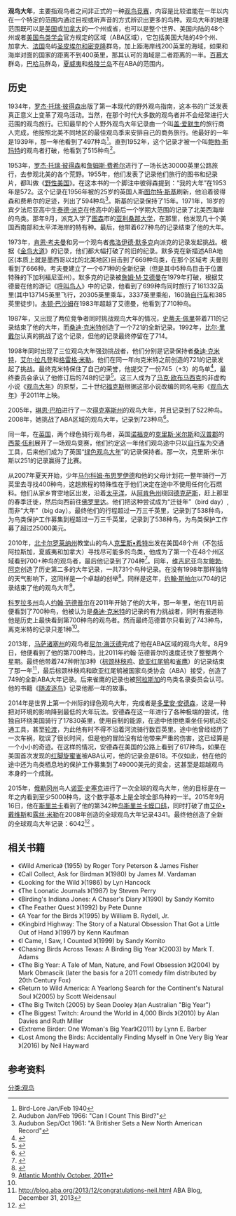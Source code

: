 '''观鸟大年'''，主要指观鸟者之间非正式的一种[[观鸟竞赛|观鸟竞赛]]，内容是比较谁能在一年以内在一个特定的范围内通过目视或听声音的方式辨识出更多的鸟种。观鸟大年的地理范围既可以是[[美国|美国]]或[[加拿大|加拿大]]的一个州或省，也可以是整个世界、美国内陆的48个州或者[[美国鸟类学会|美国鸟类学会]]官方规定的区域（ABA区域），它包括美国大陆的49个州、 加拿大、[[法国|法国]]岛屿[[圣皮埃尔和密克隆|圣皮埃尔和密克隆]]群岛，加上距海岸线200英里的海域，如果和海岸对面的国家的距离不到400英里，那其认可的海域是二者距离的一半。[[百慕大|百慕大]]群岛，[[巴哈马|巴哈马]]群岛，[[夏威夷|夏威夷]]和[[格陵兰岛|格陵兰岛]]不在ABA的范围内。

== 历史==
1934年，[[罗杰·托瑞·彼得森|罗杰·托瑞·彼得森]]出版了第一本现代的野外观鸟指南，这本书的广泛发表真正意义上变革了观鸟活动。当然，在那个时代大多数的观鸟者并不会经常进行大范围的观鸟旅行。已知最早的个人野外观鸟大年记录由一个叫[[盖·爱默生|盖·爱默生]]的旅行商人完成，他按照北美不同地区的最佳观鸟季来安排自己的商务旅行。他最好的一年是1939年，那一年他看到了497种鸟<ref>Bird-Lore Jan/Feb 1940</ref>。直到1952年，这个记录才被一个叫[[鲍勃·斯玛特|鲍勃·斯玛特]]的观鸟者打破，他看到了515种鸟<ref>Audubon Jan/Feb 1966: "Can I Count This Bird?"</ref>。

1953年，[[罗杰·托瑞·彼得森|罗杰·托瑞·彼得森]]和[[詹姆斯·费希尔|詹姆斯·费希尔]]进行了一场长达30000英里公路旅行，去参观北美的各个荒野。1955年，他们发表了记录他们旅行的图书和纪录片，都叫做《[[野性美国|野性美国]]》。在这本书的一个脚注中彼得森提到：“我的大年”在1953年是572。这个记录在1956年被的25岁的英国人斯[[图尔特·斯基|图尔特·斯基]]刷新，他沿着彼得森和费希尔的足迹，列出了594种鸟<ref>Audubon Sep/Oct 1961: "A Britisher Sets a New North American Record"</ref>。斯基的记录保持了15年。1971年，18岁的宾夕法尼亚高中生[[泰德·派克|泰德·派克]]在他高中的最后一个学期大范围的记录了北美西海岸的鸟类。那年9月，派克入学了[[图森_(亚利桑那州)|图森]]市的[[亚利桑那大学|亚利桑那大学]]，在那里，他发现几十个美国西南部和太平洋海岸的特有种。最后，他带着627种鸟的记录结束了他的大年。

1973年，[[肯恩·考夫曼|肯恩·考夫曼]]和另一个观鸟者[[弗洛伊德·默多克|弗洛伊德·默多克]]向派克的记录发起挑战。根据《[[金鸟大道|金鸟大道]]》的记录，他们都大幅打破了的旧的纪录。默多克在新描述ABA地区(本质上就是墨西哥以北的北美地区)目击到了669种鸟类，在那个区域考 夫曼则看到了666种。考夫曼建立了一个671种的全新纪录（但是其中5种鸟目击于位置特殊的下加利福尼亚州）。默多克的记录被[[詹姆·M·艾德曼|詹姆·M·艾德曼]]在1979年打破，根据艾德曼在他的游记《[[呼叫鸟人|呼叫鸟人]]》中的记录，他看到了699种鸟同时旅行了161332英里(其中137145英里飞行，20305英里乘车，3337英里乘船，160骑[[自行车|自行车]]和385英里徒步)。[[本顿·巴沙姆|本顿·巴沙姆]]在1983年超越了艾德曼，他看到了710种鸟。

1987年，又出现了两位竞争者同时挑战观鸟大年的情况，[[史蒂夫·佩里|史蒂夫·佩里]]带着711的记录结束了他的大年，而[[桑迪·克米特|桑迪·克米特]]创造了一个721的全新记录。1992年，[[比尔·里戴尔|比尔·里戴尔]]认真的挑战了这个记录，但他的记录最终停留在了714。

1998年同时出现了三位观鸟大年强劲挑战者，他们分别是记录保持者[[桑迪·克米特|桑迪·克米特]]，[[艾尔·拉凡登|艾尔·拉凡登]]和[[格雷格·米勒|格雷格·米勒]]。他们在同一年向克米特之前创造的721的记录发起了挑战。最终克米特保住了自己的荣誉，他提交了一份745（+3）的鸟单<ref>{{cite web |url=http://www.surfbirds.com/Features/Attu.html |title=Attu Island |deadurl=no |accessdate=12 September 2013 |archive-date=2018-08-16 |archive-url=https://web.archive.org/web/20180816093657/http://www.surfbirds.com/Features/Attu.html }}</ref>，最终委员会承认了他修订后的748的记录<ref>{{cite web |url=http://www.nabirding.com/2011/11/08/interview-with-sandy-komito-745-or-748/ |title=Interview with Sandy Komito: 745 or 748? |deadurl=no |accessdate=12 September 2013 |archive-date=2020-01-12 |archive-url=https://web.archive.org/web/20200112164419/http://www.nabirding.com/2011/11/08/interview-with-sandy-komito-745-or-748/ }}</ref>。这三人成为了[[马克·欧布马西克|马克·欧布马西克]]的非虚构小说《[[观鸟大年_(小说)|观鸟大年]]》的原型，二十世纪[[二十世纪福克斯|福克斯]]根据这部小说改编的同名电影《[[观鸟大年_(电影)|观鸟大年]]》于2011年上映。

2005年，[[琳恩·巴柏|琳恩·巴柏]]进行了一次[[得克塞斯州|得克塞斯州]]的观鸟大年，并且记录到了522种鸟。2008年，她挑战了ABA区域的观鸟大年，记录到723种鸟<ref>{{cite book|last=Barber|first=Lynn|title=Extreme Birder: One Woman's Big Year|url=https://archive.org/details/extremebirderone0000barb|year=2011|publisher=Texas A&M University Press|isbn=978-1-60344-261-9}}</ref>。

同一年，在[[英国|英国]]，两个绿色骑行观鸟者，英国[[诺福克郡|诺福克]]的[[克里斯·米尔斯|克里斯·米尔斯]]和[[汉普郡|汉普郡]]的[[西蒙·伍利|西蒙·伍利]]展开了一场观鸟竞赛，他们约定这一年他们观鸟途中只以[[自行车|自行车]]为交通工具，后来他们成为了英国“[[绿色观鸟大年|绿色观鸟大年]]”的记录保持者。那一次，克里斯·米尔斯以251的记录赢得了比赛。

从2007年夏天开始，少年[[马尔科姆·布思罗伊德|马尔科姆·布思罗伊德]]和他的父母计划花一整年骑行一万英里去寻找400种鸟，这趟旅程的特殊性在于他们决定在途中不使用任何化石燃料。他们从家乡育空地区出发，沿着[[太平洋|太平洋]]，从[[阿肯色州|阿肯色州]]绕回[[德克萨斯|德克萨斯]]，赶上那里的春季迁徙，然后向西前往[[佛罗里达|佛罗里达]]。他们把这种尝试成为“迁徙年”（bird day）,而非“大年”（big day）。最终他们的行程超过一万三千英里，记录到了538种鸟，为鸟类保护工作募集到程超过一万三千英里，记录到了538种鸟，为鸟类保护工作募了超过25000美元。

2010年，[[北卡尔罗莱纳州|北卡尔罗莱纳州]]教堂山的鸟人[[克里斯•希特|克里斯•希特]]出发在美国48个州（不包括阿拉斯加，夏威夷和加拿大）寻找尽可能多的鸟类，他成为了第一个在48个州区域看到700+种鸟的观鸟者，最后他记录到了704种<ref>{{Cite web |url=http://slowbirding.blogspot.com/ |title=Slow Birding: the big year meets the big night |access-date=2017-03-05 |archive-date=2021-02-26 |archive-url=https://web.archive.org/web/20210226121406/http://slowbirding.blogspot.com/ |dead-url=no }}</ref>。同年，[[维吉尼亚|维吉尼亚]]鸟友[[鲍勃·阿克|鲍勃·阿克]]创造了历史第二多的大年记录，一共731个鸟种记录。在没有1998年那样独特的天气影响下，这同样是一个卓越的创举<ref>{{Cite web |url=http://bobsbirds.blogspot.com/ |title=Bob's Birds and Things |access-date=2017-03-05 |archive-date=2011-08-12 |archive-url=https://web.archive.org/web/20110812183822/http://bobsbirds.blogspot.com/ |dead-url=no }}</ref>。同样是这年，[[约翰·斯帕尔|约翰·斯帕尔]]以704的记录结束了他的观鸟大年<ref name="#1">[https://www.theatlantic.com/life/archive/2011/10/the-big-year-one-mans-attempt-to-break-a-world-record-in-birding/247214/ Atlantic Monthly October, 2011]</ref>。

[[科罗拉多州|科罗拉多州]]鸟人[[约翰·范德普尔|约翰·范德普尔]]在2011年开始了他的大年，那一年里，他在11月前便看到了700种鸟，他被认为是[[桑迪·克米特|桑迪·克米特]]的记录的有力挑战者，同时有报道称他是历史上最快看到第700种鸟的观鸟者。然而最终范德普尔只看到了743种鸟，离克米特的记录只差1种<ref name="#1"/>。

2013年，[[马萨诸塞州|马萨诸塞州]]的观鸟者[[尼尔·海沃德|尼尔·海沃德]]完成了他在ABA区域的观鸟大年。8月9日，他便看到了他的第700种鸟，比2011年约翰·范德普尔的速度还快了整整两个星期。最终他带着747种附加3种（[[棕颈林秧鸡|棕颈林秧鸡]]、[[欧亚红尾鸲|欧亚红尾鸲]]和[[雀鹰|雀鹰]]）的记录结束了那一年<ref>http://blog.aba.org/2013/12/congratulations-neil.html {{Webarchive|url=https://archive.is/20140126115053/http://blog.aba.org/2013/12/congratulations-neil.html |date=2014-01-26 }} ABA Blog, December 31, 2013</ref>，最后棕颈林秧鸡和欧亚红尾鸲被国家鸟类协会（ABA）接受，创造了749的全新ABA大年记录。后来雀鹰的记录也被[[阿拉斯加|阿拉斯加]]的鸟类名录委员会认可。他的书籍《[[随波逐鸟|随波逐鸟]]》记录他那一年的故事。

2014年是世界上第一个州际的绿色观鸟大年，完成者是[[多里安·安德森|多里安·安德森]]，这是一种把对环境的影响降到最低的大年玩法。安德森在这一年进行了各种极端的尝试，他独自环绕美国骑行了17830英里，使用自制的能源，在途中他拒绝乘坐任何机动交通工具，甚至[[轮渡|轮渡]]，为此他有时不得不沿着河流骑行数百英里。途中他曾经经历了一次车祸，耽误了很长时间，但是他的冒险没有给他带来严重的伤害，这已经算是一个小小的奇迹。在这样的情况，安德森在美国的公路上看到了617种鸟，如果在美国首次发现的[[红脚旋蜜雀|红脚旋蜜雀]]被ABA认可，他的记录会是618。不仅如此，他在他的途中还为鸟类栖息地的保护工作募集到了49000美元的资金，这甚至是超越观鸟本身的一个成就。

2015年，[[俄勒冈州|俄勒冈州]]鸟人[[诺亚·史塞克|诺亚·史塞克]]进行了一次全球的观鸟大年，他的目标是在一年之内看到至少5000种鸟，这个数字基本上是全球全部鸟种的一半。2015年9月16日，他在[[斯里兰卡|斯里兰卡]]看到了他的第342种[[鸟斯里兰卡蟆口鸱|鸟斯里兰卡蟆口鸱]]，同时打破了由[[艾伦•戴维斯|艾伦•戴维斯]]和[[露丝·米勒|露丝·米勒]]在2008年创造的全球观鸟大年记录4341。最终他创造了全新的全球观鸟大年记录：6042<ref>{{cite web|url=http://www.audubon.org/features/birding-without-borders|title=Birding Without Borders|publisher=|access-date=2017-03-05|archive-date=2021-04-10|archive-url=https://web.archive.org/web/20210410203904/https://www.audubon.org/features/birding-without-borders|dead-url=no}}</ref> 。

==相关书籍==
*《Wild America》 (1955) by Roger Tory Peterson & James Fisher
*《Call Collect, Ask for Birdman 》(1980) by James M. Vardaman
*《Looking for the Wild 》(1986) by Lyn Hancock
*《The Loonatic Journals 》(1987) by Steven Perry
*《Birding's Indiana Jones: A Chaser's Diary 》(1990) by Sandy Komito
*《The Feather Quest 》(1992) by Pete Dunne
*《A Year for the Birds 》(1995) by William B. Rydell, Jr.
*《Kingbird Highway: The Story of a Natural Obsession That Got a Little Out of Hand 》(1997) by Kenn Kaufman
*《I Came, I Saw, I Counted 》(1999) by Sandy Komito
*《Chasing Birds Across Texas: A Birding Big Year 》(2003) by Mark T. Adams
*《The Big Year: A Tale of Man, Nature, and Fowl Obsession 》(2004) by Mark Obmascik (later the basis for a 2011 comedy film distributed by 20th Century Fox)
*《Return to Wild America: A Yearlong Search for the Continent's Natural Soul 》(2005) by Scott Weidensaul
*《The Big Twitch (2005) by Sean Dooley 》(an Australian "Big Year")
*《The Biggest Twitch: Around the World in 4,000 Birds 》(2010) by Alan Davies and Ruth Miller
*《Extreme Birder: One Woman's Big Year》(2011) by Lynn E. Barber
*《Lost Among the Birds: Accidentally Finding Myself in One Very Big Year 》(2016) by Neil Hayward

==参考资料==
{{reflist}}

[[分类:观鸟|分类:观鸟]]